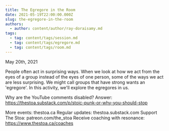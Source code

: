 ```yaml
---
title: The Egregore in the Room
date: 2021-05-19T22:00:00.000Z
slug: the-egregore-in-the-room
authors:
  - author: content/author/ray-doraisamy.md
tags:
  - tag: content/tags/session.md
  - tag: content/tags/egregore.md
  - tag: content/tags/room.md
---
```


May 20th, 2021

People often act in surprising ways. When we look at how we act from the eyes of a group instead of the eyes of one person, some of the ways we act are less surprising. We might call groups that have strong wants an 'egregore'. In this activity, we'll explore the egregores in us.

Why are the YouTube comments disabled? Answer: https://thestoa.substack.com/p/stoic-punk-or-why-you-should-stop

More events: thestoa.ca
Regular updates: thestoa.substack.com
Support The Stoa: patreon.com/the_stoa
Receive coaching with resonance: https://www.thestoa.ca/coaches
